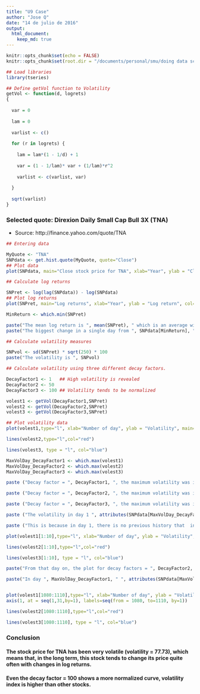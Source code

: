 ```yaml
---
title: "U9 Case"
author: "Jose Q"
date: "14 de julio de 2016"
output:
  html_document:
    keep_md: true
---
```


```r
knitr::opts_chunk$set(echo = FALSE)
knitr::opts_chunk$set(root.dir = "/documents/personal/smu/doing data science/u9/u9case")
```

```r
## Load libraries
library(tseries)
```
```r
## Define getVol function to Volatility
getVol <- function(d, logrets)
{
  
  var = 0
  
  lam = 0
  
  varlist <- c()
  
  for (r in logrets) {
    
    lam = lam*(1 - 1/d) + 1
    
    var = (1 - 1/lam)* var + (1/lam)*r^2
    
    varlist <- c(varlist, var)
    
  }
  
  sqrt(varlist)
}
```

### Selected quote: Direxion Daily Small Cap Bull 3X (TNA)  

* Source: http://finance.yahoo.com/quote/TNA 

```r
## Entering data

MyQuote <- "TNA"
SNPdata <- get.hist.quote(MyQuote, quote="Close")
## Plot data
plot(SNPdata, main="Close stock price for TNA", xlab="Year", ylab = "Close price", col="brown")
```

```r
## Calculate log returns

SNPret <- log(lag(SNPdata)) - log(SNPdata)
## Plot log returns
plot(SNPret, main="Log returns", xlab="Year", ylab = "Log return", col="orange")

MinReturn <- which.min(SNPret)

paste("The mean log return is ", mean(SNPret), " which is an average win of ", exp(mean(SNPret)))
paste("The biggest change in a single day from ", SNPdata[MinReturn], " in ", attributes(SNPdata[MinReturn])$index, " to ", SNPdata[MinReturn+1], " in ", attributes(SNPdata[MinReturn+1])$index)
```

```r
## Calculate volatility measures

SNPvol <- sd(SNPret) * sqrt(250) * 100
paste("The volatility is ", SNPvol)
```

```r
## Calculate volatility using three different decay factors.

DecayFactor1 <- 1   ## High volatility is revealed
DecayFactor2 <- 50  
DecayFactor3 <- 100 ## Volatility tends to be normalized

volest1 <- getVol(DecayFactor1,SNPret)
volest2 <- getVol(DecayFactor2,SNPret)
volest3 <- getVol(DecayFactor3,SNPret)
```

```r
## Plot volatility data
plot(volest1,type="l", xlab="Number of day", ylab = "Volatility", main= "Volatility by decay factor: yellow = 1, red = 50, blue = 100", col="yellow")

lines(volest2,type="l",col="red")

lines(volest3, type = "l", col="blue")
```

```r
MaxVolDay_DecayFactor1 <- which.max(volest1)
MaxVolDay_DecayFactor2 <- which.max(volest2)
MaxVolDay_DecayFactor3 <- which.max(volest3)

paste ("Decay factor = ", DecayFactor1, ", the maximum volatility was in day ", MaxVolDay_DecayFactor1, " ", attributes(SNPdata[MaxVolDay_DecayFactor1])$index, " due to a change in stock price from ", round(SNPdata[MaxVolDay_DecayFactor1],6) , " to ", round(SNPdata[MaxVolDay_DecayFactor1+1],6) , "." )

paste ("Decay factor = ", DecayFactor2, ", the maximum volatility was in day ", MaxVolDay_DecayFactor2, " ", attributes(SNPdata[MaxVolDay_DecayFactor2])$index, " due to a change in stock price from ", round(SNPdata[MaxVolDay_DecayFactor2],6) , " to ", round(SNPdata[MaxVolDay_DecayFactor2+1],6) , "." )

paste ("Decay factor = ", DecayFactor3, ", the maximum volatility was in day ", MaxVolDay_DecayFactor3, " ", attributes(SNPdata[MaxVolDay_DecayFactor3])$index, " due to a change in stock price from ", round(SNPdata[MaxVolDay_DecayFactor3],6) , " to ", round(SNPdata[MaxVolDay_DecayFactor3+1],6) , "." )

paste ("The volatility in day 1 ", attributes(SNPdata[MaxVolDay_DecayFactor2])$index, " is ", volest3[1], " using the 3 different decay factors.")

paste ("This is because in day 1, there is no previous history that  influences the decay factor.")

plot(volest1[1:10],type="l", xlab="Number of day", ylab = "Volatility", main= "Volatility by decay factor in days 1 to 10", col="yellow")

lines(volest2[1:10],type="l",col="red")

lines(volest3[1:10], type = "l", col="blue")

paste("From that day on, the plot for decay factors = ", DecayFactor2, " and ", DecayFactor3, " tend to decrease and normalize smoothly.")

paste("In day ", MaxVolDay_DecayFactor1, " ", attributes(SNPdata[MaxVolDay_DecayFactor1])$index, " there is a big change that peaks the plot for decay factor = ", DecayFactor1, " but not the other normalized plots.") 


plot(volest1[1080:1110],type="l", xlab="Number of day", ylab = "Volatility", main= "Volatility by decay factor in days 1080 to 1110", col="yellow",  xaxt = "n")
axis(1, at = seq(1,31,by=1), labels=seq(from = 1080, to=1110, by=1))

lines(volest2[1080:1110],type="l",col="red")

lines(volest3[1080:1110], type = "l", col="blue")
```

### Conclusion  

#### The stock price for TNA has been very volatile (volatility = 77.73), which means that, in the long term, this stock tends to change its price quite often with changes in log returns.

#### Even the decay factor = 100 shows a more normalized curve, volatility index is higher than other stocks.  

###  




